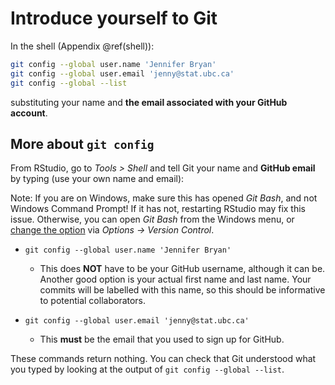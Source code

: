 # Introduce yourself to Git {#hello-git}

In the shell (Appendix \@ref(shell)):

``` bash
git config --global user.name 'Jennifer Bryan'
git config --global user.email 'jenny@stat.ubc.ca'
git config --global --list
```

substituting your name and **the email associated with your GitHub account**. 

## More about `git config`

From RStudio, go to *Tools > Shell* and tell Git your name and **GitHub email** by typing (use your own name and email):

Note: If you are on Windows, make sure this has opened *Git Bash*, and not Windows Command Prompt! If it has not, restarting RStudio may fix this issue. Otherwise, you can open *Git Bash* from the Windows menu, or [change the option](https://support.rstudio.com/hc/en-us/articles/200532077-Version-Control-with-Git-and-SVN) via *Options -> Version Control*. 

  * `git config --global user.name 'Jennifer Bryan'`
  
    - This does __NOT__ have to be your GitHub username, although it can be. Another good option is your actual first name and last name. Your commits will be labelled with this name, so this should be informative to potential collaborators.

  * `git config --global user.email 'jenny@stat.ubc.ca'`
  
    - This __must__ be the email that you used to sign up for GitHub.

These commands return nothing. You can check that Git understood what you typed by looking at the output of `git config --global --list`.
